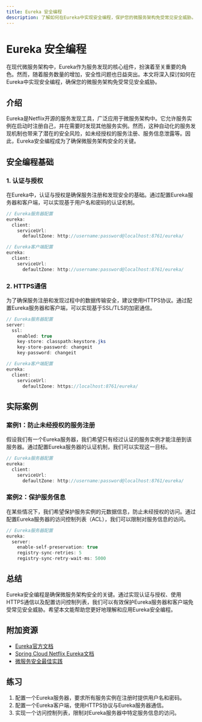 ```yaml
---
title: Eureka 安全编程
description: 了解如何在Eureka中实现安全编程，保护您的微服务架构免受常见安全威胁。
---
```


# Eureka 安全编程

在现代微服务架构中，Eureka作为服务发现的核心组件，扮演着至关重要的角色。然而，随着服务数量的增加，安全性问题也日益突出。本文将深入探讨如何在Eureka中实现安全编程，确保您的微服务架构免受常见安全威胁。

## 介绍

Eureka是Netflix开源的服务发现工具，广泛应用于微服务架构中。它允许服务实例在启动时注册自己，并在需要时发现其他服务实例。然而，这种自动化的服务发现机制也带来了潜在的安全风险，如未经授权的服务注册、服务信息泄露等。因此，Eureka安全编程成为了确保微服务架构安全的关键。

## 安全编程基础

### 1. 认证与授权

在Eureka中，认证与授权是确保服务注册和发现安全的基础。通过配置Eureka服务器和客户端，可以实现基于用户名和密码的认证机制。

```java
// Eureka服务器配置
eureka:
  client:
    serviceUrl:
      defaultZone: http://username:password@localhost:8761/eureka/
```

```java
// Eureka客户端配置
eureka:
  client:
    serviceUrl:
      defaultZone: http://username:password@localhost:8761/eureka/
```

### 2. HTTPS通信

为了确保服务注册和发现过程中的数据传输安全，建议使用HTTPS协议。通过配置Eureka服务器和客户端，可以实现基于SSL/TLS的加密通信。

```java
// Eureka服务器配置
server:
  ssl:
    enabled: true
    key-store: classpath:keystore.jks
    key-store-password: changeit
    key-password: changeit
```

```java
// Eureka客户端配置
eureka:
  client:
    serviceUrl:
      defaultZone: https://localhost:8761/eureka/
```

## 实际案例

### 案例1：防止未经授权的服务注册

假设我们有一个Eureka服务器，我们希望只有经过认证的服务实例才能注册到该服务器。通过配置Eureka服务器的认证机制，我们可以实现这一目标。

```java
// Eureka服务器配置
eureka:
  client:
    serviceUrl:
      defaultZone: http://username:password@localhost:8761/eureka/
```

### 案例2：保护服务信息

在某些情况下，我们希望保护服务实例的元数据信息，防止未经授权的访问。通过配置Eureka服务器的访问控制列表（ACL），我们可以限制对服务信息的访问。

```java
// Eureka服务器配置
eureka:
  server:
    enable-self-preservation: true
    registry-sync-retries: 5
    registry-sync-retry-wait-ms: 5000
```

## 总结

Eureka安全编程是确保微服务架构安全的关键。通过实现认证与授权、使用HTTPS通信以及配置访问控制列表，我们可以有效保护Eureka服务器和客户端免受常见安全威胁。希望本文能帮助您更好地理解和应用Eureka安全编程。

## 附加资源

- [Eureka官方文档](https://github.com/Netflix/eureka/wiki)
- [Spring Cloud Netflix Eureka文档](https://spring.io/projects/spring-cloud-netflix)
- [微服务安全最佳实践](https://www.owasp.org/index.php/Microservices_Security_Cheat_Sheet)

## 练习

1. 配置一个Eureka服务器，要求所有服务实例在注册时提供用户名和密码。
2. 配置一个Eureka客户端，使用HTTPS协议与Eureka服务器通信。
3. 实现一个访问控制列表，限制对Eureka服务器中特定服务信息的访问。
